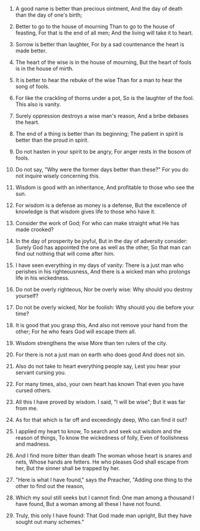 
1. A good name is better than precious ointment, And the day of death than the day of one's birth;

2. Better to go to the house of mourning Than to go to the house of feasting, For that is the end of all men; And the living will take it to heart.

3. Sorrow is better than laughter, For by a sad countenance the heart is made better.

4. The heart of the wise is in the house of mourning, But the heart of fools is in the house of mirth.

5. It is better to hear the rebuke of the wise Than for a man to hear the song of fools.

6. For like the crackling of thorns under a pot, So is the laughter of the fool. This also is vanity.

7. Surely oppression destroys a wise man's reason, And a bribe debases the heart.

8. The end of a thing is better than its beginning; The patient in spirit is better than the proud in spirit.

9. Do not hasten in your spirit to be angry, For anger rests in the bosom of fools.

10. Do not say, "Why were the former days better than these?" For you do not inquire wisely concerning this.

11. Wisdom is good with an inheritance, And profitable to those who see the sun.

12. For wisdom is a defense as money is a defense, But the excellence of knowledge is that wisdom gives life to those who have it.

13. Consider the work of God; For who can make straight what He has made crooked?

14. In the day of prosperity be joyful, But in the day of adversity consider: Surely God has appointed the one as well as the other, So that man can find out nothing that will come after him.

15. I have seen everything in my days of vanity: There is a just man who perishes in his righteousness, And there is a wicked man who prolongs life in his wickedness.

16. Do not be overly righteous, Nor be overly wise: Why should you destroy yourself?

17. Do not be overly wicked, Nor be foolish: Why should you die before your time?

18. It is good that you grasp this, And also not remove your hand from the other; For he who fears God will escape them all.

19. Wisdom strengthens the wise More than ten rulers of the city.

20. For there is not a just man on earth who does good And does not sin.

21. Also do not take to heart everything people say, Lest you hear your servant cursing you.

22. For many times, also, your own heart has known That even you have cursed others.

23. All this I have proved by wisdom. I said, "I will be wise"; But it was far from me.

24. As for that which is far off and exceedingly deep, Who can find it out?

25. I applied my heart to know, To search and seek out wisdom and the reason of things, To know the wickedness of folly, Even of foolishness and madness.

26. And I find more bitter than death The woman whose heart is snares and nets, Whose hands are fetters. He who pleases God shall escape from her, But the sinner shall be trapped by her.

27. "Here is what I have found," says the Preacher, "Adding one thing to the other to find out the reason,

28. Which my soul still seeks but I cannot find: One man among a thousand I have found, But a woman among all these I have not found.

29. Truly, this only I have found: That God made man upright, But they have sought out many schemes."


